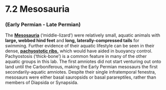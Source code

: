 # 7.2 Mesosauria


### (Early Permian - Late Permian)

The **[Mesosauria](#381_mesosauruswhole)** (‘middle-lizard’) were relatively small, aquatic animals with **large, webbed hind feet** and **long, laterally-compressed tails** for swimming. Further evidence of their aquatic lifestyle can be seen in their dense, **[pachyostotic ribs,](#62_mesosauruswhole)** which would have aided in buoyancy control. Pachyostosis (‘thick-bone’) is a common feature in many of the other aquatic groups in this lab. The first amniotes did not start venturing out onto land until the Carboniferous, making the Early Permian mesosaurs the first secondarily-aquatic amniotes. Despite their single infratemporal fenestra, mesosaurs were either basal sauropsids or basal parareptiles, rather than members of Diapsida or Synapsida.
